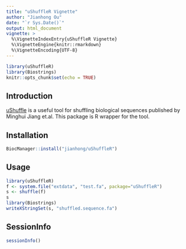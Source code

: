 ```yaml
---
title: "uShuffleR Vignette"
author: "Jianhong Ou"
date: "`r Sys.Date()`"
output: html_document
vignette: >
  %\VignetteIndexEntry{uShuffleR Vignette}
  %\VignetteEngine{knitr::rmarkdown}
  %\VignetteEncoding{UTF-8}
---
```


```r
library(uShuffleR)
library(Biostrings)
knitr::opts_chunk$set(echo = TRUE)
```

## Introduction

[uShuffle](https:://doi.org/10.1186/1471-2105-9-192) is a useful tool for 
shuffling biological sequences published by Minghui Jiang et.al.
This package is R wrapper for the tool.

## Installation

```r
BiocManager::install("jianhong/uShuffleR")
```

## Usage

```r
library(uShuffleR)
f <- system.file("extdata", "test.fa", package="uShuffleR")
s <- shuffle(f)
s
library(Biostrings)
writeXStringSet(s, "shuffled.sequence.fa")
```

## SessionInfo

```r
sessionInfo()
```

